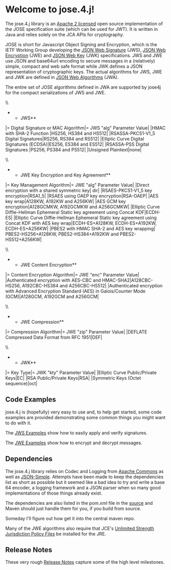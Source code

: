 = Welcome to jose.4.j!=

The jose.4.j library is an [[https://bitbucket.org/b_c/jose4j/src/4f10a2684a7d0285da5826037ad48852ecf4485f/LICENSE?at=master|Apache 2 licensed]] open source implementation of the JOSE specification suite (which can be used for JWT). It is written in Java and relies solely on the JCA APIs for cryptography.

JOSE is short for Javascript Object Signing and Encryption, which is the IETF Working Group developing the [[http://tools.ietf.org/html/draft-ietf-jose-json-web-signature|JSON Web Signature]] (JWS), [[http://tools.ietf.org/html/draft-ietf-jose-json-web-encryption|JSON Web Encryption]] (JWE) and [[http://tools.ietf.org/html/draft-ietf-jose-json-web-key|JSON Web Key]] (JWK) specifications. JWS and JWE use JSON and base64url encoding to secure messages in a (relatively) simple, compact and web safe format while JWK defines a JSON representation of cryptographic keys. The actual algorithms for JWS, JWE and JWK are defined in [[http://tools.ietf.org/html/draft-ietf-jose-json-web-algorithms|JSON Web Algorithms]] (JWA).

The entire set of JOSE algorithms defined in JWA are supported by jose4j for the compact serializations of JWS and JWE.

\\
**JWS**
|= Digital Signature or MAC Algorithm|= JWS "alg" Parameter Value|
|HMAC with SHA-2 Function |HS256, HS384 and HS512|
|RSASSA-PKCS1-V1_5 Digital Signatures|RS256, RS384 and RS512|
|Elliptic Curve Digital Signatures (ECDSA)|ES256, ES384 and ES512|
|RSASSA-PSS Digital Signatures |PS256, PS384 and PS512|
|Unsigned Plaintext|none|


\\
**JWE Key Encryption and Key Agreement**
|= Key Management Algorithm|= JWE "alg" Parameter Value|
|Direct encryption with a shared symmetric key| dir|
|RSAES-PKCS1-V1_5 key encryption|RSA1_5|
|RSAES using OAEP key encryption|RSA-OAEP|
|AES key wrap|A128KW, A192KW and A256KW|
|AES GCM key encryption|A128GCMKW, A192GCMKW and A256GCMKW|
|Elliptic Curve Diffie-Hellman Ephemeral Static key agreement using Concat KDF|ECDH-ES|
|Elliptic Curve Diffie-Hellman Ephemeral Static key agreement using Concat KDF with AES key wrap|ECDH-ES+A128KW, ECDH-ES+A192KW, ECDH-ES+A256KW|
|PBES2 with HMAC SHA-2 and AES key wrapping| PBES2-HS256+A128KW, PBES2-HS384+A192KW and PBES2-HS512+A256KW|

\\
**JWE Content Encryption**
|= Content Encryption Algorithm|= JWE "enc" Parameter Value|
|Authenticated encryption with AES-CBC and HMAC-SHA2|A128CBC-HS256, A192CBC-HS384 and A256CBC-HS512|
|Authenticated encryption with Advanced Encryption Standard (AES) in Galois/Counter Mode (GCM)|A128GCM, A192GCM and A256GCM| 

\\
**JWE Compression**
|= Compression Algorithm|= JWE "zip" Parameter Value|
|DEFLATE Compressed Data Format from RFC 1951|DEF|

\\
**JWK**
|= Key Type|= JWK "kty" Parameter Value|
|Elliptic Curve Public/Private Keys|EC|
|RSA Public/Private Keys|RSA|
|Symmetric Keys (Octet sequence)|oct|
 

== Code Examples ==
jose.4.j is (hopefully) very easy to use and, to help get started, some code examples are provided demonstrating some common things you might want to do with it.

The [[JWS%20Examples|JWS Examples]] show how to easily apply and verify signatures.

The [[JWE%20Examples|JWE Examples]] show how to encrypt and decrypt messages.

== Dependencies ==
The jose.4.j library relies on Codec and Logging from [[http://commons.apache.org/|Apache Commons]] as well as [[https://code.google.com/p/json-simple/|JSON-Simple]]. Attempts have been made to keep the dependencies list as short as possible but it seemed like a bad idea to try and write a base 64 encoder, a logging framework and a JSON parser when so many good implementations of those things already exist. 

The dependencies are also listed in the pom.xml file in the [[https://bitbucket.org/b_c/jose4j/src|source]] and Maven should just handle them for you, if you build from source.

Someday I'll figure out how get it into the central maven repo.

Many of the JWE algorithms also require that JCE's [[http://www.oracle.com/technetwork/java/javase/downloads/jce-7-download-432124.html|Unlimited Strength Jurisdiction Policy Files]] be installed for the JRE. 

== Release Notes == 
These very rough [[Release%20Notes|Release Notes]] capture some of the high level milestones.
 